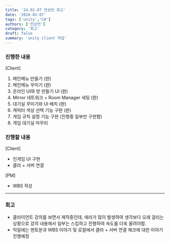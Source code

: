 ```yaml
---
title: '24.02.07 전상언 회고'
date: '2024-02-07'
tags: ['unity','C#']
authors: ['전상언']
category: '회고'
draft: false
summary: 'unity client 작업'
---
```


### 진행한 내용

[Client]

1. 메인메뉴 만들기 (완)
2. 메인메뉴 꾸미기 (완)
3. 온라인 UI와 방 만들기 UI (완)
4. Mirror 네트워크 + Room Manager 세팅 (완)
5. 대기실 꾸미기와 UI 배치 (완)
6. 캐릭터 색상 선택 기능 구현 (완)
7. 게임 규칙 설정 기능 구현 (진행중 일부만 구현함)
8. 게임 대기실 마무리

### 진행할 내용

[Client]

- 인게임 UI 구현
- 클라 + 서버 연결

[PM]

- WBS 작성

---

### 회고

- 클라이언트 강의를 보면서 제작중인데, 에러가 많이 발생하여 생각보다 오래 걸리는 상황으로 강의 내용에서 일부는 스킵하고 진행하여 속도를 더욱 올려야함.
- 익일에는 멘토분과 WBS 이야기 및 로컬에서 클라 + 서버 연결 체크에 대한 이야기 진행예정